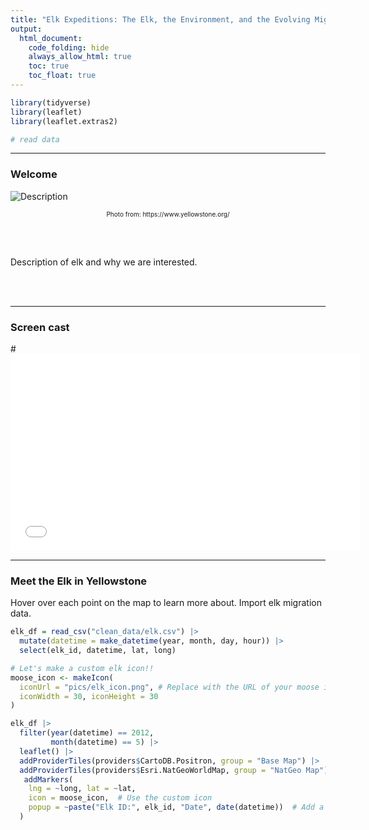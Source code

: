 ```yaml
---
title: "Elk Expeditions: The Elk, the Environment, and the Evolving Migration in Yellowstone"
output: 
  html_document:
    code_folding: hide
    always_allow_html: true
    toc: true
    toc_float: true
---
```


```r
library(tidyverse)
library(leaflet)
library(leaflet.extras2)
```

```r
# read data
```

---

### Welcome

<img src="pics/elk_1.jpg" alt="Description">

<center style="font-size: 10px;"> Photo from:  https://www.yellowstone.org/ </center>
     
<br><br>                                       

Description of elk and why we are interested. 


<br><br>


---

### Screen cast 


#<iframe width="560" height="315" src="insert_youtube_video_here" title="YouTube video #player" frameborder="0" allow="accelerometer; autoplay; clipboard-write; encrypted-media; gyroscope; picture-in-picture; #web-share" allowfullscreen></iframe>

---


### Meet the Elk in Yellowstone

Hover over each point on the map to learn more about.
Import elk migration data.

```r
elk_df = read_csv("clean_data/elk.csv") |>
  mutate(datetime = make_datetime(year, month, day, hour)) |>
  select(elk_id, datetime, lat, long)

# Let's make a custom elk icon!!
moose_icon <- makeIcon(
  iconUrl = "pics/elk_icon.png", # Replace with the URL of your moose image
  iconWidth = 30, iconHeight = 30
)

elk_df |>
  filter(year(datetime) == 2012,
         month(datetime) == 5) |>
  leaflet() |>
  addProviderTiles(providers$CartoDB.Positron, group = "Base Map") |>
  addProviderTiles(providers$Esri.NatGeoWorldMap, group = "NatGeo Map") |>
   addMarkers(
    lng = ~long, lat = ~lat,
    icon = moose_icon,  # Use the custom icon
    popup = ~paste("Elk ID:", elk_id, "Date", date(datetime))  # Add a popup with Elk ID
  )
    
```
